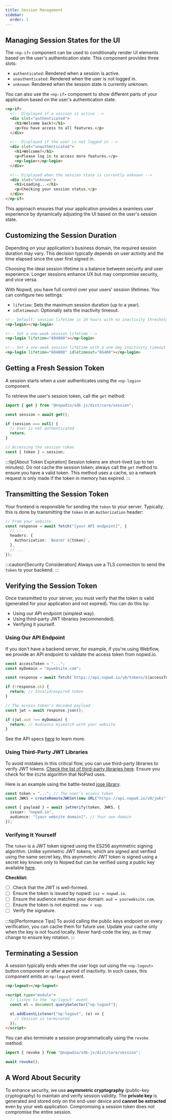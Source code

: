 ```yaml
---
title: Session Management
sidebar:
  order: 1
---
```


## Managing Session States for the UI

The `<np-if>` component can be used to conditionally render UI elements based on the user's authentication state. This component provides three slots:
- `authenticated`: Rendered when a session is active.
- `unauthenticated`: Rendered when the user is not logged in.
- `unknown`: Rendered when the session state is currently unknown.

You can also use the `<np-if>` component to show different parts of your application based on the user's authentication state.

```html
<np-if>
  <!-- Displayed if a session is active -->
  <div slot="authenticated">
    <h1>Welcome back!</h1>
    <p>You have access to all features.</p>
  </div>

  <!-- Displayed if the user is not logged in -->
  <div slot="unauthenticated">
    <h1>Welcome!</h1>
    <p>Please log in to access more features.</p>
    <np-login></np-login>
  </div>

  <!-- Displayed when the session state is currently unknown -->
  <div slot="unknown">
    <h1>Loading...</h1>
    <p>Checking your session status.</p>
  </div>
</np-if>
```

This approach ensures that your application provides a seamless user experience by dynamically adjusting the UI based on the user's session state.

## Customizing the Session Duration

Depending on your application's business domain, the required session duration may vary. This decision typically depends on user activity and the time elapsed since the user first signed in.

Choosing the ideal session lifetime is a balance between security and user experience. Longer sessions enhance UX but may compromise security, and vice versa.

With Nopwd, you have full control over your users' session lifetimes. You can configure two settings:
 - `lifetime`: Sets the maximum session duration (up to a year).
 - `idletimeout`: Optionally sets the inactivity timeout.

```html
<!-- Default: session lifetime is 24 hours with no inactivity threshold -->
<np-login></np-login>

<!-- Set a one-week session lifetime -->
<np-login lifetime="604800"></np-login>

<!-- Set a one-week session lifetime with a one-day inactivity timeout -->
<np-login lifetime="604800" idletimeout="86400"></np-login>
```

## Getting a Fresh Session Token

A session starts when a user authenticates using the `<np-login>` component.

To retrieve the user's session token, call the `get` method:

```ts
import { get } from "@nopwdio/sdk-js/dist/core/session";

const session = await get();

if (session === null) {
  // User is not authenticated
  return;
}

// Accessing the session token
const { token } = session;
```

:::tip[About Token Expiration]
Session tokens are short-lived (up to ten minutes). Do not cache the session token; always call the `get` method to ensure you have a valid token. This method uses a cache, so a network request is only made if the token in memory has expired.
:::

## Transmitting the Session Token

Your frontend is responsible for sending the `token` to your server. Typically, this is done by transmitting the `token` in an `Authorization` header:

```ts
// From your website
const response = await fetch("[your API endpoint]", {
  // ...
  headers: {
    Authorization: `Bearer ${token}`,
  },
  // ...
});
```

:::caution[Security Consideration]
Always use a TLS connection to send the `token` to your backend.
:::

## Verifying the Session Token

Once transmitted to your server, you must verify that the token is valid (generated for your application and not expired). You can do this by:
 - Using our API endpoint (simplest way).
 - Using third-party JWT libraries (recommended).
 - Verifying it yourself.

### Using Our API Endpoint

If you don't have a backend server, for example, if you're using Webflow, we provide an API endpoint to validate the access token from nopwd.io.

```ts
const accessToken = "...";
const myDomain = "mywebsite.com";

const response = await fetch(`https://api.nopwd.io/v0/tokens/${accessToken}`);

if (!response.ok) {
  return; // Invalid/expired token
}

// The access token's decoded payload
const jwt = await response.json();

if (jwt.aud !== myDomain) {
  return; // Audience mismatch with your website
}
```

See the API specs [here](/reference/api/token) to learn more.

### Using Third-Party JWT Libraries

To avoid mistakes in this critical flow, you can use third-party libraries to verify JWT tokens. [Check the list of third-party libraries here](https://jwt.io/libraries). Ensure you check for the `ES256` algorithm that NoPwd uses.

Here is an example using the battle-tested [jose library](https://github.com/panva/jose/blob/main/docs/functions/jwt_verify.jwtVerify.md).

```ts
const token = "..."; // The user's access token
const JWKS = createRemoteJWKSet(new URL("https://api.nopwd.io/v0/jwks"));

const { payload } = await jwtVerify(token, JWKS, {
  issuer: "nopwd.io",
  audience: "[your website domain]", // Your own domain
});
```

### Verifying It Yourself

The `token` is a JWT token signed using the ES256 asymmetric signing algorithm. Unlike symmetric JWT tokens, which are signed and verified using the same secret key, this asymmetric JWT token is signed using a secret key known only to Nopwd but can be verified using a public key available [here](/reference/api/jwks).

**Checklist:**

- [ ] Check that the JWT is well-formed.
- [ ] Ensure the token is issued by nopwd: `iss = nopwd.io`.
- [ ] Ensure the audience matches your domain: `aud = yourwebsite.com`.
- [ ] Ensure the token is not expired: `now < exp`.
- [ ] Verify the signature.

:::tip[Performance Tips]
To avoid calling the public keys endpoint on every verification, you can cache them for future use. Update your cache only when the key is not found locally. Never hard-code the key, as it may change to ensure key rotation.
:::

## Terminating a Session

A session typically ends when the user logs out using the `<np-logout>` button component or after a period of inactivity. In such cases, this component emits an `np:logout` event.

```html
<np-logout></np-logout>

<script type="module">
  // Listen to the 'np:logout' event
  const el = document.querySelector("np-logout");

  el.addEventListener("np:logout", (e) => {
    // Session is terminated
  });
</script>
```

You can also terminate a session programmatically using the `revoke` method:

```ts
import { revoke } from "@nopwdio/sdk-js/dist/core/session";

await revoke();
```


## A Word About Security

To enhance security, we use **asymmetric cryptography** (public-key cryptography) to maintain and verify session validity. The **private key** is generated and stored only on the end-user device and **cannot be extracted** even by your web application. Compromising a session token does not compromise the entire session.



